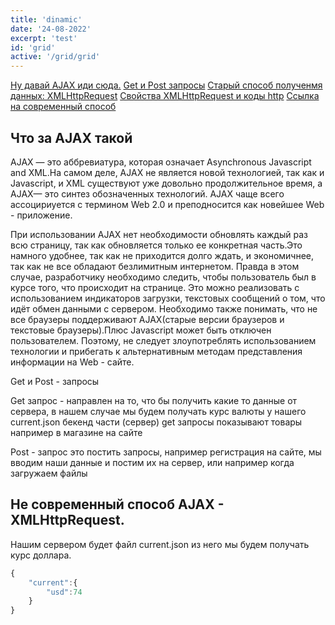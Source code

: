 ```yaml
---
title: 'dinamic'
date: '24-08-2022'
excerpt: 'test'
id: 'grid'
active: '/grid/grid'
---
```

[Ну давай AJAX иди сюда.](#AJAX)
[Get и Post запросы](#getPost)
[Старый способ полученмя данных: XMLHttpRequest](#XML)
[Свойства XMLHttpRequest и коды http](#http)
[Ссылка на современный способ](#a)

## Что за AJAX такой 
AJAX — это аббревиатура, которая означает Asynchronous Javascript and XML.На самом деле, AJAX не является новой технологией, так как и Javascript, и XML существуют уже довольно продолжительное время, а AJAX— это синтез обозначенных технологий. AJAX чаще всего ассоцириуется с термином Web 2.0 и преподносится как новейшее Web - приложение.

При использовании AJAX нет необходимости обновлять каждый раз всю страницу, так как обновляется только ее конкретная часть.Это намного удобнее, так как не
приходится долго ждать, и экономичнее, так как не все обладают безлимитным интернетом. Правда в этом случае, разработчику необходимо следить, чтобы пользователь был в курсе того, что происходит на странице. Это можно реализовать с использованием индикаторов загрузки, текстовых сообщений о том, что идёт обмен данными с сервером. Необходимо также понимать, что не все браузеры поддерживают AJAX(старые версии браузеров и текстовые браузеры).Плюс Javascript может быть отключен пользователем. Поэтому, не следует злоупотреблять использованием технологии и прибегать к альтернативным методам представления информации на Web - сайте.
 
 Get и Post - запросы

Get запрос - направлен на то, что бы получить какие то данные от сервера,
в нашем случае мы будем получать курс валюты у нашего current.json бекенд части (сервер)
get запросы показывают товары например в магазине на сайте

Post - запрос  это постить запросы, например регистрация на сайте, мы вводим наши данные и постим их на сервер, или например когда загружаем
файлы 

##  Не современный способ AJAX - XMLHttpRequest. 
Нашим сервером будет файл current.json из него мы будем получать курс доллара.
```js
{
    "current":{
        "usd":74
    }
}
```

